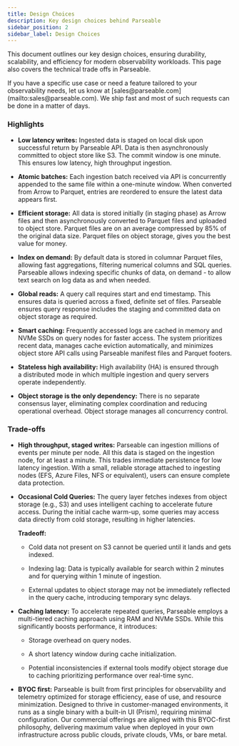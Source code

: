```yaml
---
title: Design Choices
description: Key design choices behind Parseable
sidebar_position: 2
sidebar_label: Design Choices
---
```


This document outlines our key design choices, ensuring durability, scalability, and efficiency for modern observability workloads. This page also covers the technical trade offs in Parseable.

<Callout type="info">
If you have a specific use case or need a feature tailored to your observability needs, let us know at [sales@parseable.com](mailto:sales@parseable.com). We ship fast and most of such requests can be done in a matter of days.
</Callout>

### Highlights

- **Low latency writes:** Ingested data is staged on local disk upon successful return by Parseable API. Data is then asynchronously committed to object store like S3. The commit window is one minute. This ensures low latency, high throughput ingestion. 

- **Atomic batches:** Each ingestion batch received via API is concurrently appended to the same file within a one-minute window. When converted from Arrow to Parquet, entries are reordered to ensure the latest data appears first.

- **Efficient storage:** All data is stored initially (in staging phase) as Arrow files and then asynchronously converted to Parquet files and uploaded to object store. Parquet files are on an average compressed by 85% of the original data size. Parquet files on object storage, gives you the best value for money.

- **Index on demand:** By default data is stored in columnar Parquet files, allowing fast aggregations, filtering numerical columns and SQL queries. Parseable allows indexing specific chunks of data, on demand - to allow text search on log data as and when needed.

- **Global reads:** A query call requires start and end timestamp. This ensures data is queried across a fixed, definite set of files. Parseable ensures query response includes the staging and committed data on object storage as required.

- **Smart caching:** Frequently accessed logs are cached in memory and NVMe SSDs on query nodes for faster access. The system prioritizes recent data, manages cache eviction automatically, and minimizes object store API calls using Parseable manifest files and Parquet footers.

- **Stateless high availability:** High availability (HA) is ensured through a distributed mode in which multiple ingestion and query servers operate independently. 

- **Object storage is the only dependency:** There is no separate consensus layer, eliminating complex coordination and reducing operational overhead. Object storage manages all concurrency control.

### Trade-offs

- **High throughput, staged writes:** Parseable can ingestion millions of events per minute per node. All this data is staged on the ingestion node, for at least a minute. This trades immediate persistence for low latency ingestion. With a small, reliable storage attached to ingesting nodes (EFS, Azure Files, NFS or equivalent), users can ensure complete data protection.

- **Occasional Cold Queries:** The query layer fetches indexes from object storage (e.g., S3) and uses intelligent caching to accelerate future access. During the initial cache warm-up, some queries may access data directly from cold storage, resulting in higher latencies.

    **Tradeoff:**

    - Cold data not present on S3 cannot be queried until it lands and gets indexed.

    - Indexing lag: Data is typically available for search within 2 minutes and for querying within 1 minute of ingestion.

    - External updates to object storage may not be immediately reflected in the query cache, introducing temporary sync delays.

- **Caching latency:** To accelerate repeated queries, Parseable employs a multi-tiered caching approach using RAM and NVMe SSDs. While this significantly boosts performance, it introduces:

    - Storage overhead on query nodes.

    - A short latency window during cache initialization.

    - Potential inconsistencies if external tools modify object storage due to caching prioritizing performance over real-time sync.

- **BYOC first:** Parseable is built from first principles for observability and telemetry optimized for storage efficiency, ease of use, and resource minimization. Designed to thrive in customer-managed environments, it runs as a single binary with a built-in UI (Prism), requiring minimal configuration. Our commercial offerings are aligned with this BYOC-first philosophy, delivering maximum value when deployed in your own infrastructure across public clouds, private clouds, VMs, or bare metal.